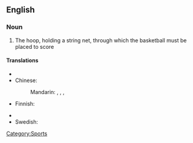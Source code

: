 ==English==

===Noun===
{{en-noun|sg=[[basketball]] [[hoop]]}}

# {{hoops}} The hoop, holding a string net, through which the basketball must be placed to score

====Translations====
{{trans-top|a hoop use in basketball}}
* {{trreq|Catalan}}
* Chinese:
*: Mandarin: {{t|zh|籃球框|sc=Hani}}, {{t|zh|篮球框|tr=lánqiú kuàng|sc=Hani}}, {{t|zh|籃框|sc=Hani}}, {{t|zh|篮框|tr=lánkuàng|sc=Hani}}
* Finnish: {{t|fi|koripallorengas}}
{{trans-mid}}
* {{trreq|Russian}}
* Swedish: {{t-|sv|basketkorg|c}}
{{trans-bottom}}

[[Category:Sports]]